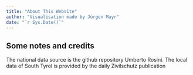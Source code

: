 ```yaml
---
title: "About This Website"
author: "Visualisation made by Jürgen Mayr"
date: "`r Sys.Date()`"
---
```


## Some notes and credits

  The national data source is the github repository Umberto Rosini. The local data of South Tyrol is provided by the daily Zivilschutz publication
